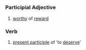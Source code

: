 =={{en}}==
===Participial Adjective===
# [[worthy]] of [[reward]]

===Verb===
# [[present participle]] of 'to [[deserve]]'